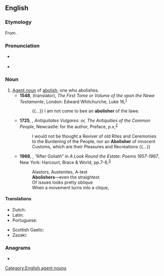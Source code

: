 ==English==

===Etymology===
From {{suffix|en|abolish|er|id2=agent noun}}.

===Pronunciation===
* {{a|US}} {{IPA|en|/əˈbɑl.ɪʃ.ɚ/|/əˈbɑl.əʃ.ɚ/}}
* {{audio|en|LL-Q1860 (eng)-PerfectSoundWhatever-abolisher.wav|Audio (CA)}}

===Noun===
{{en-noun}}

# [[agent noun|Agent noun]] of [[abolish]]; one who abolishes. {{defdate|From the 16<sup>th</sup> century.}}
#* '''1548''', {{w|Nicholas Udall}} (translator), ''The First Tome or Volume of the {{w|Paraphrases of Erasmus|Paraphrase of Erasmus}} vpon the Newe Testamente'', London: Edward Whitchurche, Luke 16,<sup>[http://name.umdl.umich.edu/A16036.0001.001]</sup>
#*: {{...}} I am not come to bee an '''abolisher''' of the lawe.
#* '''1725''', {{w|Henry Bourne}}, ''Antiquitates Vulgares: or, The Antiquities of the Common People'', Newcastle: for the author, Preface, p.{{nbsp}}x,<sup>[http://name.umdl.umich.edu/004875177.0001.000]</sup>
#*: I would not be thought a Reviver of old Rites and Ceremonies to the Burdening of the People, nor an '''Abolisher''' of innocent Customs, which are their Pleasures and Recreations {{...}}
#* '''1968''', {{w|Kingsley Amis}}, “After Goliath” in ''A Look Round the Estate: Poems 1957-1967'', New York: Harcourt, Brace & World, pp.{{nbsp}}7-8,<sup>[https://archive.org/details/lookroundestate00amis]</sup>
#*: Alastors, Austenites, A-test
#*: '''Abolishers'''—even the straightest
#*: Of issues looks pretty oblique
#*: When a movement turns into a clique,
#*:

====Translations====
{{trans-top|one who abolishes}}
* Dutch: {{t|nl|afschaffer}}
* Latin: {{t|la|abolitor|m}}
* Portuguese: {{t|pt|abolidor|m}}
{{trans-mid}}
* Scottish Gaelic: {{t|gd|mì-laghachair}}
* Zazaki: {{t|zza|wedarder|c}}
{{trans-bottom}}

===Anagrams===
* {{anagrams|en|a=abehilors|reabolish}}

[[Category:English agent nouns]]